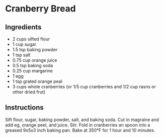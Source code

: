 # Cranberry Bread

## Ingredients

* 2 cups sifted flour
* 1 cup sugar
* 1.5 tsp baking powder
* 1 tsp salt
* 0.75 cup orange juice
* 0.5 tsp baking soda
* 0.25 cup margarine
* 1 egg
* 1 tsp grated orange peal
* 3 cups whole cranberries (or 1/5 cup cranberries and 1/2 cup rasns or other dried frut)

## Instructions

Sift flour, sugar, baking powder, salt, and baking soda. Cut in magraine and add eg, orange peel, and juice. Stir. Fold in cranberries an spoon into a greased 9x5x3 inch baking pan. Bake at 350&deg;F for 1 hour and 10 minutes.